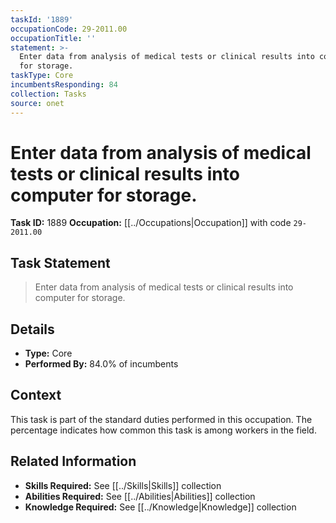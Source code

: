 ```yaml
---
taskId: '1889'
occupationCode: 29-2011.00
occupationTitle: ''
statement: >-
  Enter data from analysis of medical tests or clinical results into computer
  for storage.
taskType: Core
incumbentsResponding: 84
collection: Tasks
source: onet
---
```

# Enter data from analysis of medical tests or clinical results into computer for storage.

**Task ID:** 1889
**Occupation:** [[../Occupations|Occupation]] with code `29-2011.00`

## Task Statement

> Enter data from analysis of medical tests or clinical results into computer for storage.

## Details

- **Type:** Core
- **Performed By:** 84.0% of incumbents

## Context

This task is part of the standard duties performed in this occupation. The percentage indicates how common this task is among workers in the field.

## Related Information

- **Skills Required:** See [[../Skills|Skills]] collection
- **Abilities Required:** See [[../Abilities|Abilities]] collection
- **Knowledge Required:** See [[../Knowledge|Knowledge]] collection
